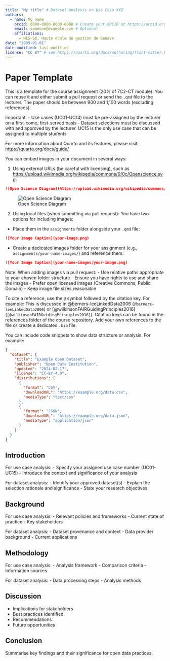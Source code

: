 ```yaml
---
title: "My title" # Dataset Analysis or Use Case XYZ
authors: 
  - name: My name
    orcid: 0000-0000-0000-0000 # Create your ORCID at https://orcid.org. Optional
    email: someone@example.com # Optional
    affiliations:
      - HES-SO, Haute école de gestion de Genève
date: "2099-01-01"
date-modified: last-modified
license: "CC BY" # see https://quarto.org/docs/authoring/front-matter.html
---
```


# Paper Template

This is a template for the course assignment (20% of 7C2-CT module). You can reuse it and either submit a pull request or send the `.qmd` file to the lecturer. The paper should be between 900 and 1,100 words (excluding references).

Important: 
- Use cases (UC01-UC14) must be pre-assigned by the lecturer on a first-come, first-served basis
- Dataset selections must be discussed with and approved by the lecturer. UC15 is the only use case that can be assigned to multiple students

For more information about Quarto and its features, please visit: <https://quarto.org/docs/guide/>

You can embed images in your document in several ways:

1. Using external URLs (be careful with licensing), such as <https://upload.wikimedia.org/wikipedia/commons/0/0c/Openscience.svg>:

```md
![Open Science Diagram](https://upload.wikimedia.org/wikipedia/commons/0/0c/Openscience.svg)
```

![Open Science Diagram](https://upload.wikimedia.org/wikipedia/commons/0/0c/Openscience.svg)

2. Using local files (when submitting via pull request):
You have two options for including images:
- Place them in the `assignments` folder alongside your `.qmd` file:

```md
![Your Image Caption](your-image.png)
```

- Create a dedicated images folder for your assignment (e.g., `assignments/your-name-images/`) and reference them:

```md
![Your Image Caption](your-name-images/your-image.png)
```

Note: When adding images via pull request:
- Use relative paths appropriate to your chosen folder structure
- Ensure you have rights to use and share the images
- Prefer open licensed images (Creative Commons, Public Domain)
- Keep image file sizes reasonable

To cite a reference, use the `@` symbol followed by the citation key. For example: This is discussed in @berners-leeLinkedData2006 (`@berners-leeLinkedData2006`) or [@wilkinsonFAIRGuidingPrinciples2016] (`[@wilkinsonFAIRGuidingPrinciples2016]`). Citation keys can be found in the references folder of the course repository. Add your own references to the file or create a dedicated `.bib` file.  

You can include code snippets to show data structure or analysis. For example:

```json
{
  "dataset": {
    "title": "Example Open Dataset",
    "publisher": "Open Data Institution",
    "updated": "2024-02-17",
    "license": "CC-BY-4.0",
    "distributions": [
      {
        "format": "CSV",
        "downloadURL": "https://example.org/data.csv",
        "mediaType": "text/csv"
      },
      {
        "format": "JSON",
        "downloadURL": "https://example.org/data.json",
        "mediaType": "application/json"
      }
    ]
  }
}
```

## Introduction

For use case analysis:
- Specify your assigned use case number (UC01-UC15)
- Introduce the context and significance of your analysis

For dataset analysis:
- Identify your approved dataset(s)
- Explain the selection rationale and significance
- State your research objectives

## Background

For use case analysis:
- Relevant policies and frameworks
- Current state of practice
- Key stakeholders

For dataset analysis:
- Dataset provenance and context
- Data provider background
- Current applications

## Methodology

For use case analysis:
- Analysis framework
- Comparison criteria
- Information sources

For dataset analysis:
- Data processing steps
- Analysis methods

## Discussion

- Implications for stakeholders
- Best practices identified
- Recommendations
- Future opportunities

## Conclusion

Summarise key findings and their significance for open data practices.